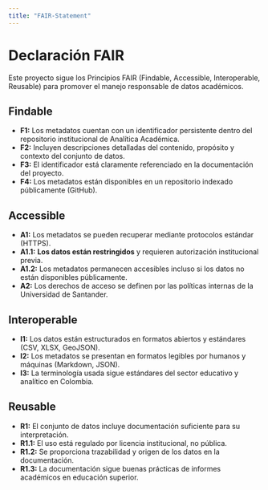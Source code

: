 ```yaml
---
title: "FAIR-Statement"
---
```


# Declaración FAIR

Este proyecto sigue los Principios FAIR (Findable, Accessible, Interoperable, Reusable) para promover el manejo responsable de datos académicos.

## Findable

-   **F1:** Los metadatos cuentan con un identificador persistente dentro del repositorio institucional de Analítica Académica.
-   **F2:** Incluyen descripciones detalladas del contenido, propósito y contexto del conjunto de datos.
-   **F3:** El identificador está claramente referenciado en la documentación del proyecto.
-   **F4:** Los metadatos están disponibles en un repositorio indexado públicamente (GitHub).

## Accessible

-   **A1:** Los metadatos se pueden recuperar mediante protocolos estándar (HTTPS).
-   **A1.1:** **Los datos están restringidos** y requieren autorización institucional previa.
-   **A1.2:** Los metadatos permanecen accesibles incluso si los datos no están disponibles públicamente.
-   **A2:** Los derechos de acceso se definen por las políticas internas de la Universidad de Santander.

## Interoperable

-   **I1:** Los datos están estructurados en formatos abiertos y estándares (CSV, XLSX, GeoJSON).
-   **I2:** Los metadatos se presentan en formatos legibles por humanos y máquinas (Markdown, JSON).
-   **I3:** La terminología usada sigue estándares del sector educativo y analítico en Colombia.

## Reusable

-   **R1:** El conjunto de datos incluye documentación suficiente para su interpretación.
-   **R1.1:** El uso está regulado por licencia institucional, no pública.
-   **R1.2:** Se proporciona trazabilidad y origen de los datos en la documentación.
-   **R1.3:** La documentación sigue buenas prácticas de informes académicos en educación superior.
